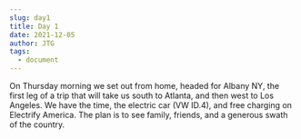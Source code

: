 ```yaml
---
slug: day1
title: Day 1
date: 2021-12-05
author: JTG
tags:
  - document
---
```

On Thursday morning we set out from home, headed for Albany NY, the first leg of a trip that will take us south to Atlanta, and then west to Los Angeles. We have the time, the electric car (VW ID.4), and free charging on Electrify America. The plan is to see family, friends, and a generous swath of the country.